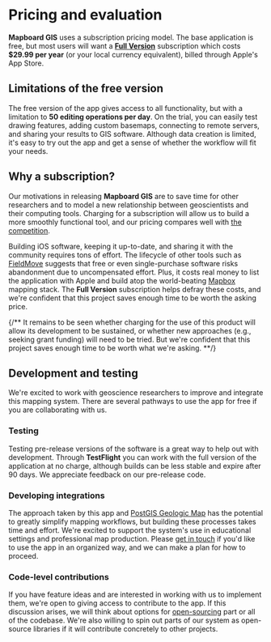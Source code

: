 
# Pricing and evaluation

**Mapboard GIS** uses a subscription pricing model. The base application
is free, but most users will want a <u>**Full Version**</u> subscription which
costs **$29.99 per year** (or your local currency equivalent), billed through Apple's App Store.

## Limitations of the free version

The free version of the app gives access to all functionality, but with a
limitation to **50 editing operations per day**. On the trial, you can easily
test drawing features, adding custom basemaps, connecting to remote servers,
and sharing your results to GIS software. Although data creation is limited,
it's easy to try out the app and get a sense of whether the workflow will fit
your needs.

## Why a subscription?

Our motivations in releasing **Mapboard GIS** are to save time
for other researchers and to model a new relationship between geoscientists
and their computing tools. Charging for a subscription will allow us to
build a more smoothly functional tool, and our pricing compares well with
[the competition](https://touchgis.app).

Building iOS software, keeping it up-to-date, and sharing it with the
community requires tons of effort.
The lifecycle of other tools such as
[FieldMove](https://www.petex.com/products/move-suite/digital-field-mapping/)
suggests that free or even single-purchase software risks abandonment
due to uncompensated effort. Plus, it costs real money to list
the application with Apple and
build atop the world-beating [Mapbox](https://mapbox.com)
mapping stack. The **Full Version** subscription helps defray these
costs, and we're confident
that this project saves enough time to be worth the asking price.

{/**
It remains to be seen whether charging for the use of this product
will allow its development to be sustained, or whether new approaches
(e.g., seeking grant funding) will need to be tried. But we're confident
that this project saves enough time to be worth what we're asking.
**/}

## Development and testing

We're excited to work with geoscience researchers to improve and integrate this mapping system.
There are several pathways to use the app for free if you are collaborating with us.

### Testing

Testing pre-release versions of the software is a great way to help out with
development. Through **TestFlight** you can work with the full version of the
application at no charge, although builds can be less stable and expire after
90 days. We appreciate feedback on our pre-release code.

<TestFlightButton />

### Developing integrations

The approach taken by this app and [PostGIS Geologic Map](https://github.com/davenquinn/PostGIS-Geologic-Map)
has the potential to greatly simplify mapping workflows, but building these processes takes
time and effort. We're excited to support
the system's use in educational settings and professional map production.
Please [get in touch](mailto:dev@davenquinn.com) if you'd like to use the app
in an organized way, and we can make a plan for how to proceed.

### Code-level contributions

If you have feature ideas and are interested in working with us to
implement them, we're open to giving access to contribute to the app. If this
discussion arises, we will think about options for
[open-sourcing](/about/interop#open-source) part or all of the codebase.
We're also willing to spin out parts of our system as open-source libraries
if it will contribute concretely to other projects.

